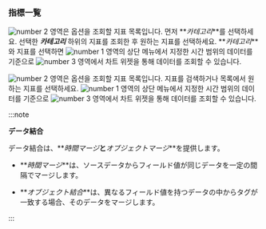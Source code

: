 ### 指標一覧

<Xclude product='postgresql,mysql'>

![number 2](/img/number-02.png) 영역은 옵션을 조회할 지표 목록입니다. 먼저 **_카테고리_**를 선택하세요. 선택한 **_카테고리_** 하위의 지표를 조회한 후 원하는 지표를 선택하세요. **_카테고리_**와 지표를 선택하면 ![number 1](/img/number-01.png) 영역의 상단 메뉴에서 지정한 시간 범위의 데이터를 기준으로 ![number 3](/img/number-03.png) 영역에서 차트 위젯을 통해 데이터를 조회할 수 있습니다.

</Xclude>

<InDoc product='postgresql,mysql'>

![number 2](/img/number-02.png) 영역은 옵션을 조회할 지표 목록입니다. 지표를 검색하거나 목록에서 원하는 지표를 선택하세요. ![number 1](/img/number-01.png) 영역의 상단 메뉴에서 지정한 시간 범위의 데이터를 기준으로 ![number 3](/img/number-03.png) 영역에서 차트 위젯을 통해 데이터를 조회할 수 있습니다.

</InDoc>

:::note 

**データ結合**

データ結合は、**_時間マージ_**と**_オブジェクトマージ_**を提供します。 

-   **_時間マージ_**は、ソースデータからフィールド値が同じデータを一定の間隔でマージします。 

-   **_オブジェクト結合_**は、異なるフィールド値を持つデータの中からタグが一致する場合、そのデータをマージします。

:::
